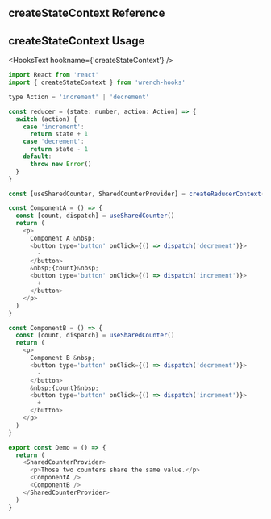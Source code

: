 
<Meta title='hooks/createStateContext' />

<h2 style={{ color: '#ff3399' }}> createStateContext Reference </h2>

<Demo />
<Home />

<h2 style={{ color: '#ff3399' }}>createStateContext Usage </h2>

<HooksText hookname={'createStateContext'} />

```js
import React from 'react'
import { createStateContext } from 'wrench-hooks'

type Action = 'increment' | 'decrement'

const reducer = (state: number, action: Action) => {
  switch (action) {
    case 'increment':
      return state + 1
    case 'decrement':
      return state - 1
    default:
      throw new Error()
  }
}

const [useSharedCounter, SharedCounterProvider] = createReducerContext(reducer, 0)

const ComponentA = () => {
  const [count, dispatch] = useSharedCounter()
  return (
    <p>
      Component A &nbsp;
      <button type='button' onClick={() => dispatch('decrement')}>
        -
      </button>
      &nbsp;{count}&nbsp;
      <button type='button' onClick={() => dispatch('increment')}>
        +
      </button>
    </p>
  )
}

const ComponentB = () => {
  const [count, dispatch] = useSharedCounter()
  return (
    <p>
      Component B &nbsp;
      <button type='button' onClick={() => dispatch('decrement')}>
        -
      </button>
      &nbsp;{count}&nbsp;
      <button type='button' onClick={() => dispatch('increment')}>
        +
      </button>
    </p>
  )
}

export const Demo = () => {
  return (
    <SharedCounterProvider>
      <p>Those two counters share the same value.</p>
      <ComponentA />
      <ComponentB />
    </SharedCounterProvider>
  )
}
```
